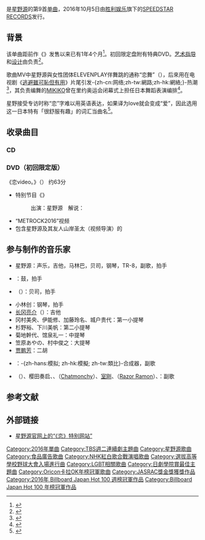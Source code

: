 {{noteTA
|1=zh-tw:月薪嬌妻;zh-hk:僱傭妻子;zh-hans:逃避虽可耻但有用;zh-hant:逃避雖可恥但有用
}}
{{Infobox Single 
| Name           = 恋
| Artist         = [[星野源|星野源]]
| Cover = Hoshino Gen - Koi.png
| Album          = 
| A-side         = 
| B-side         = Drinking Dance<br />Continues<br />雨音（House ver.）
| Released       = 2016年10月5日
| Format         = [[单曲|Maxi单曲]]
| Recorded       = 
| Genre          = [[J-POP|J-POP]]
| Length         = 4:13
| Label          = [[SPEEDSTAR_RECORDS|SPEEDSTAR RECORDS]]<br />（[[胜利娱乐|胜利娱乐]]）
| Writer         = 星野源
| Producer       = 星野源
| Certification  = *二百万（数字下载，[[RIAJ|RIAJ]] 2019年1月）
| Chart position = 
* 週榜第1名（[[日本百强单曲榜|日本百强单曲榜]]）
* 週榜第2名（[[Oricon公信榜|Oricon]]）
* 2016年10月度月榜第4名（Oricon）
* 2016年11月度月榜第14名（Oricon）
* 2016年12月度月榜第10名（Oricon）
* 2016年度年榜第32名（[[日本公告牌|日本公告牌]]）
* 2017年度年榜第1名（日本公告牌）
* 2018年度年榜第46名（日本公告牌）
* 2019年度年榜第93名（日本公告牌）
| Last single    = {{tsl|ja|SUN (星野源の曲)|SUN (星野源单曲)|SUN}}<br/>（2015年）
| This single    = '''恋'''<br />（2016年）
| Next single    = {{tsl|ja|Family_Song|Family Song}}<br/>（2017年）
| Misc           = 
{{External music video|{{YouTube|jhOVibLEDhA|恋}}}}
}}
{{jp|c=《'''恋'''》|j=恋|hg=こい|rm=Koi|lead=yes}}是[[星野源|星野源]]的第9首[[单曲|单曲]]，2016年10月5日由[[勝利娛樂|胜利娱乐]]旗下的[[SPEEDSTAR_RECORDS|SPEEDSTAR RECORDS]]发行。

== 背景 ==
该单曲距前作《{{tsl|ja|SUN (星野源の曲)|SUN (星野源单曲)|SUN}}》发售以来已有1年4个月<ref>{{Cite web|url=http://www.oricon.co.jp/pressrelease/83826/|script-title=ja:星野 源「恋」レコチョクランキング1位、宇多田ヒカル『Fantôme』アルバムランキング首位獲得～レコチョクアワード月間最優秀楽曲賞2016年10月度発表～|accessdate=2016-11-10|date=2016-11-04|publisher=ORICON|language=ja|archive-date=2018-12-11|archive-url=https://web.archive.org/web/20181211035024/https://www.oricon.co.jp/pressrelease/83826/|dead-url=no}}</ref>。初回限定盘附有特典DVD。[[艺术指导|艺术指导]]和[[設計|设计]]由{{tsl|ja|吉田ユニ}}负责<ref>{{Cite web|url=http://top.tsite.jp/entertainment/j-pop/i/30542090/|script-title=ja:星野源、ニューシングル『恋』ジャケ写など詳細が発表！ 次回の「星野源のオールナイトニッポン」にて初オンエア決定！|accessdate=2016-11-10|date=2016-09-06|publisher=T-SITE news|language=ja}}</ref>。

歌曲MV中星野源與女性团体ELEVENPLAY伴舞跳的通称“恋舞”（{{lang|ja|恋ダンス}}），后來用在电视剧《[[逃避雖可恥但有用|逃避雖可恥但有用]]》片尾引发-{zh-cn:网络;zh-tw:網路;zh-hk:網絡;}-热潮<ref>{{Cite web|url=http://natalie.mu/music/news/205326|script-title=ja:「逃げ恥」新垣結衣＆星野源が踊る“恋ダンス”大反響で急遽フル公開|accessdate=2016-11-10|date=2016-10-13|publisher=[[Natalie_(网站)|Natalie]]|language=ja|archive-date=2019-12-09|archive-url=https://web.archive.org/web/20191209004912/https://natalie.mu/music/news/205326|dead-url=no}}</ref>，其负责编舞的[[MIKIKO|MIKIKO]]曾在里约奥运会闭幕式上担任日本舞蹈表演编排<ref name="hochi">{{Cite web|url=http://www.hochi.co.jp/entertainment/20161022-OHT1T50203.html|script-title=ja:ガッキーの“恋ダンス”がかわいすぎる！ネット上で話題沸騰、視聴率異例のアップ|accessdate=2016-11-10|date=2016-10-23|publisher=[[體育報知|體育報知]]|language=ja|deadurl=yes|archiveurl=https://web.archive.org/web/20161111083814/http://www.hochi.co.jp/entertainment/20161022-OHT1T50203.html|archivedate=2016-11-11}}</ref>。

星野接受专访时称“恋”字难以用英语表达，如果译为love就会变成“爱”，因此选用这一日本特有「很舒服有趣」的词汇当曲名<ref name="realsound-koi-title">{{Cite web|url=http://realsound.jp/2016/10/post-9613_2.html|page=2|script-title=ja:星野源が語る“イエローミュージック”の新展開「自分が突き動かされる曲をつくりたい」|publisher=Real Sound|author=|work=|date=2016-10-07|accessdate=|archive-date=2021-01-29|archive-url=https://web.archive.org/web/20210129171224/https://realsound.jp/2016/10/post-9613_2.html|dead-url=no}}</ref>。

== 收录曲目 ==

=== CD ===
{{Tracklist
|all_writing = 星野源
|all_arranger = 星野源
|total_length = 16:21

|title1 = 恋
|longnote1 = 弦乐编曲：星野源、冈村美央<br />[[TBS電視台|TBS]]系电视剧《[[逃避雖可恥但有用|逃避雖可恥但有用]]》主题曲，星野源在劇中飾演男主角津崎平匡。<ref>{{Cite web|url=http://www.musicman-net.com/artist/59861.html|script-title=ja:星野源、新曲「恋」が自身出演のTBS系火曜ドラマ主題歌に|accessdate=2016-08-31|date=2016-08-17|publisher=Musicman-NETInformation|language=ja|archive-date=2016-09-20|archive-url=https://web.archive.org/web/20160920141912/http://www.musicman-net.com/artist/59861.html|dead-url=no}}</ref>
|length1 = 4:13

|title2 = Drinking Dance
|longnote2 = [[House食品|House食品]]“薑黃之力”（{{lang|ja|ウコンの力}}）的广告歌曲。
|length2 = 3:40

|title3 = Continues
|longnote3 = [[Sky_PerfecTV!|Sky PerfecTV!]]的[[2016年夏季帕拉林匹克運動會|里约-{zh-hans:残奥会; zh-hk:殘奧會; zh-tw:帕運會}-]]转播主题曲。
|length3 = 4:27

|title4 = 雨音（House ver.）
|longnote4 = 
|length4 = 4:01
}}

=== DVD（初回限定版） ===
《恋video。》（{{lang|ja|恋ビデオ。}}） 约63分
* 特别节目《{{lang|ja|ニセ明、[[石垣島|石垣島]]へ行く}}》
*: 出演：星野源　解说：{{tsl|ja|窪田等|洼田等}}
* “METROCK2016”视频
* 包含星野源及其友人山岸圣太（视频导演）的{{tsl|ja|オーディオコメンタリー|评论音轨}}

== 参与制作的音乐家 ==
* 星野源：声乐，吉他，马林巴，贝司，钢琴，TR-8，副歌，拍手
* {{tsl|ja|河村智康}}：鼓，拍手
* {{tsl|ja|ハマ・オカモト|滨田郁未}}（{{tsl|ja|OKAMOTO'S}}）：贝司，拍手
* 小林创：钢琴，拍手
* [[浮雲_(吉他手)|长冈亮介]]（{{tsl|ja|ペトロールズ|PETROLZ}}）：吉他
* 冈村美央、伊能修、加藤玲名、城户贵代：第一小提琴
* 杉野裕、下川美帆：第二小提琴
* 菊地幹代、馆泉礼一：中提琴
* 笠原あやの、村中俊之：大提琴
* [[贾鹏芳|贾鹏芳]]：二胡
* {{tsl|ja|石橋英子|石桥英子}}：-{zh-hans:模拟; zh-hk:模擬; zh-tw:類比}-合成器，副歌
* {{tsl|ja|黒沢かずこ|黑泽宗子}}（{{tsl|ja|森三中}}）、樱田奏启、{{tsl|ja|平岩紙|平岩纸}}、{{tsl|ja|福岡晃子|福冈晃子}}（[[Chatmonchy|Chatmonchy]]）、[[室剛|室刚]]、{{tsl|ja|レイザーラモンRG|Razor Ramon RG}}（[[Razor_Ramon|Razor Ramon]]）、{{tsl|ja|鷲崎健|鹫崎健}}：副歌

== 参考文献 ==
{{Reflist|2}}

== 外部链接 ==
* [http://www.hoshinogen.com/special/koi/ 星野源官网上的“《恋》特别网站”] {{Wayback|url=http://www.hoshinogen.com/special/koi/ |date=20201114210437 }} {{ja}}

{{DEFAULTSORT:Koi}}
{{選拔高等學校野球大會入場進行曲}}
{{日劇學院賞最佳電視劇歌曲}}
{{JASRAC獎金獎}}
{{日本唱片協會手機全曲下載百萬認證歌曲}}
{{Oricon卡拉OK年榜冠軍|2017年}}
{{Billboard JAPAN Hot 100 週榜冠軍 (2016年)|10月24日、31日、12月5日、19日、26日}}
{{Billboard Japan Hot 100 年榜冠軍|2017年}}
[[Category:2016年單曲|Category:2016年單曲]]
[[Category:TBS週二連續劇主題曲|Category:TBS週二連續劇主題曲]]
[[Category:星野源歌曲|Category:星野源歌曲]]
[[Category:食品廣告歌曲|Category:食品廣告歌曲]]
[[Category:NHK紅白歌合戰演唱歌曲|Category:NHK紅白歌合戰演唱歌曲]]
[[Category:選拔高等學校野球大會入場進行曲|Category:選拔高等學校野球大會入場進行曲]]
[[Category:LGBT相關歌曲|Category:LGBT相關歌曲]]
[[Category:日劇學院賞最佳主題曲|Category:日劇學院賞最佳主題曲]]
[[Category:Oricon卡拉OK年榜冠軍歌曲|Category:Oricon卡拉OK年榜冠軍歌曲]]
[[Category:JASRAC獎金獎獲獎作品|Category:JASRAC獎金獎獲獎作品]]
[[Category:2016年_Billboard_Japan_Hot_100_週榜冠軍作品|Category:2016年 Billboard Japan Hot 100 週榜冠軍作品]]
[[Category:Billboard_Japan_Hot_100_年榜冠軍作品|Category:Billboard Japan Hot 100 年榜冠軍作品]]